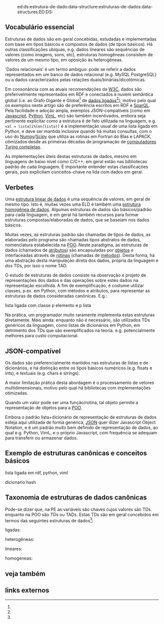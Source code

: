 :ed:ds:estrutura-de-dado:data-structure:estruturas-de-dados:data-structures:ED:DS:

== Vocabulário essencial ==
Estruturas de dados são em geral concebidas, estudadas e implementadas
com base em tipos básicos e compostos de dados (de tipos básicos).
Há outras classificações ubíquas, e.g. dados lineares são sequências
de valores (como imagens, sons, etc), estruturas homogêneas consistem
de valores de um mesmo tipo, em oposição às heterogêneas.

'Dados relacionais' é um termo ambíguo: pode se referir a dados
representados em um banco de dados relacional (e.g. MySQL PostgreSQL)
ou a dados caracterizados pelas relações duais/binárias/dicotômicas.

Em consonância com as atuais recomendações da [[W3C]], dados são preferivelmente representados em RDF
e conectados à nuvem semântica global (i.e. ao Grafo Gigante e Global<ref></ref>
de [[dados ligados]]<ref></ref>),
motivo pelo qual os exemplos neste artigo são de preferência escritos em RDF e [[SparQL]].
Pela facilidade e adoção ampla, exemplos JSON-compatíveis (como em [[Javascript]], [[Python]], [[VimL]], etc)
são também incentivados, embora seja pertinente explicitar como a estrutura é de fato utilizada na linguagem,
e.g. <code>val = lista[i%len(lista)]</code> é a implementação usual de uma lista ligada em Python,
e deve ser mantida inclusive quando há muitas consultas, com o uso do [[Numpy]]/[[Scipy]] que utiliza as rotinas
em Fortran do Blas e LAPACK, otimizados desde as primeiras décadas de programação de [[computadores Turing completas]].

As implementações úteis destas estruturas de dados, mesmo em linguagens de baixo nível como C/C++,
em geral estão nas bibliotecas padrão de cada linguagem.
É importante entender estas classificações gerais, pois explicitam conceitos-chave
na lida com dados em geral.

== Verbetes ==
Uma [[estrutura linear de dados]] é uma sequência de valores,
em geral de mesmo tipo.
Isto é, muitas vezes uma ELD é também uma [[estrutura homogênea de dados]].
Algumas estruturas de dados são básicos/padrão para cada linguagem,
e em geral há também recursos para formar estruturas compostas/elaboradas de dados,
que se baseiam nos dados básicos.

Muitas vezes, as estruturas padrão são chamadas de tipos de dados,
as elaboradas pelo programa são chamadas tipos abstratos de dados,
nomenclatura estabelecida na [[POO]].
Neste paradigma, as estruturas de dados (chamados de [[atributos]])
são encapsuladas por [[objetos]]
e interfaceadas através de [[rotinas]] (chamadas de [[métodos]]).
Desta forma, há uma abstração desta manipulação direta dos dados,
própria da linguagem e dos TDs, por isso o nome TAD.

O estudo de estruturas de dados consiste na observação e projeto de
representações dos dados e das operações sobre estes dados na representação escolhida.
A fim de exemplificação, é costume utilizar classes, p.ex. em Python,
com métodos e atributos, para representar as estruturas de dados consideradas canônicas.
E.g.:

lista ligada com classe p elemento e p lista

Na prática, um programador muito raramente implementa estas estruturas diretamente.
Mais ainda: enquanto não é necessário, são utilizados TDs genéricos da linguagem,
como listas de dicionários em Python,
em detrimento dos TDs que são exemplificados na teoria.
e.g. potencialmente melhores para custo computacional.

== JSON-compatível ==
Os dados são preferencialmente mantidos nas estruturas de listas e de dicionários,
e há distinção entre os tipos básicos numéricos (e.g. floats e ints), e textuais (e.g. chars e strings).

A maior limitação prática desta abordagem é o processamento de vetores multidimensionais,
motivo pelo qual há bibliotecas com implementações otimizadas.

Quando um valor pode ser uma função/rotina, tal objeto permite a representação de
objetos para a [[POO]].

Embora o padrão lista+dicionário de representação de estruturas de dados esteja aqui utilizada
de forma genérica, [[JSON]] quer dizer Javascript Object Notation, e é um padrão muito bem definido
de representação de dados, ao qual e.g. Python, VimL, e o próprio Javascript, com frequência se adequam para
transferir ou armazenar dados.

== Exemplo de estruturas canônicas e conceitos básicos ==

lista ligada em rdf, python, viml

dicionario hash


== Taxonomia de estruturas de dados canônicas ==
Pode-se dizer que, 
na PE as variáveis são chaves cujos valores são TDs.
enquanto na POO são TDs ou TADs.
Estas TDs são em geral concebidos em termos das
seguintes estruturas de dados<ref></ref>:

ligadas:

heterogêneas:

lineares:

homogeneas:


== veja também ==

== links externos ==

{{referencias}}









